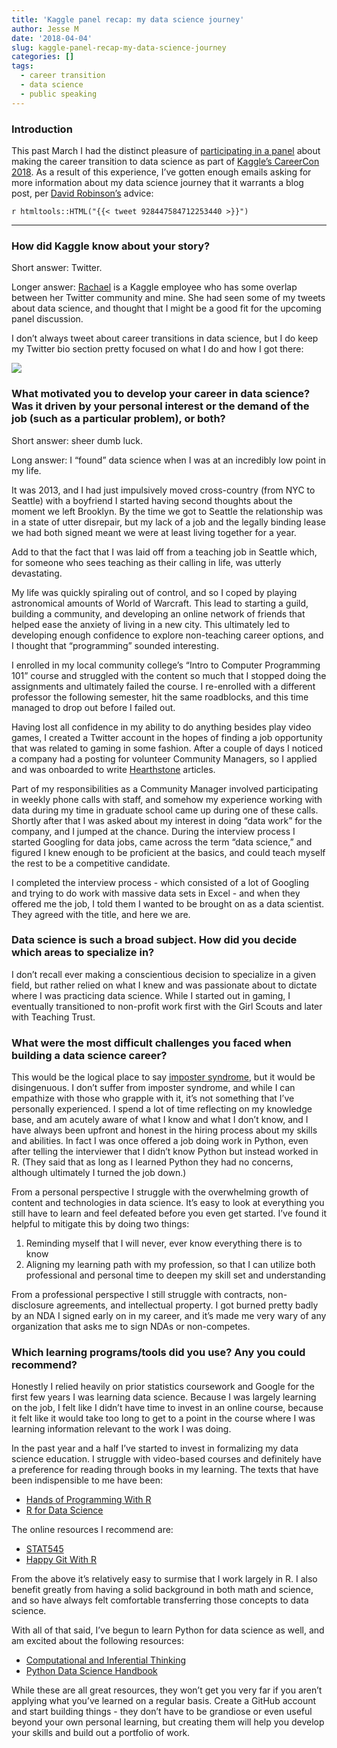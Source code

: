 ```yaml
---
title: 'Kaggle panel recap: my data science journey'
author: Jesse M
date: '2018-04-04'
slug: kaggle-panel-recap-my-data-science-journey
categories: []
tags:
  - career transition
  - data science
  - public speaking
---
```

### Introduction
This past March I had the distinct pleasure of [participating in a panel](https://www.jessemaegan.com/talk/kaggle-careercon-2018/) about making the career transition to data science as part of [Kaggle's CareerCon 2018](https://www.kaggle.com/careercon/2018). As a result of this experience, I've gotten enough emails asking for more information about my data science journey that it warrants a blog post, per [David Robinson's](https://twitter.com/drob) advice:

`r htmltools::HTML("{{< tweet 928447584712253440 >}}")` 

*** 

### How did Kaggle know about your story?
Short answer: Twitter.  

Longer answer: [Rachael](https://twitter.com/rctatman) is a Kaggle employee who has some overlap between her Twitter community and mine. She had seen some of my tweets about data science, and thought that I might be a good fit for the upcoming panel discussion.  

I don't always tweet about career transitions in data science, but I do keep my Twitter bio section pretty focused on what I do and how I got there:  

![](https://i.imgur.com/XC1AetA.png)

### What motivated you to develop your career in data science? Was it driven by your personal interest or the demand of the job (such as a particular problem), or both?
Short answer: sheer dumb luck.

Long answer: I "found" data science when I was at an incredibly low point in my life. 

It was 2013, and I had just impulsively moved cross-country (from NYC to Seattle) with a boyfriend I started having second thoughts about the moment we left Brooklyn. By the time we got to Seattle the relationship was in a state of utter disrepair, but my lack of a job and the legally binding lease we had both signed meant we were at least living together for a year. 

Add to that the fact that I was laid off from a teaching job in Seattle which, for someone who sees teaching as their calling in life, was utterly devastating.  

My life was quickly spiraling out of control, and so I coped by playing astronomical amounts of World of Warcraft. This lead to starting a guild, building a community, and developing an online network of friends that helped ease the anxiety of living in a new city. This ultimately led to developing enough confidence to explore non-teaching career options, and I thought that "programming" sounded interesting.  

I enrolled in my local community college's "Intro to Computer Programming 101" course and struggled with the content so much that I stopped doing the assignments and ultimately failed the course. I re-enrolled with a different professor the following semester, hit the same roadblocks, and this time managed to drop out before I failed out.  

Having lost all confidence in my ability to do anything besides play video games, I created a Twitter account in the hopes of finding a job opportunity that was related to gaming in some fashion. After a couple of days I noticed a company had a posting for volunteer Community Managers, so I applied and was onboarded to write [Hearthstone](https://playhearthstone.com/en-us/) articles.  

Part of my responsibilities as a Community Manager involved participating in weekly phone calls with staff, and somehow my experience working with data during my time in graduate school came up during one of these calls. Shortly after that I was asked about my interest in doing "data work" for the company, and I jumped at the chance. During the interview process I started Googling for data jobs, came across the term "data science," and figured I knew enough to be proficient at the basics, and could teach myself the rest to be a competitive candidate.  

I completed the interview process - which consisted of a lot of Googling and trying to do work with massive data sets in Excel - and when they offered me the job, I told them I wanted to be brought on as a data scientist. They agreed with the title, and here we are.

### Data science is such a broad subject. How did you decide which areas to specialize in?
I don't recall ever making a conscientious decision to specialize in a given field, but rather relied on what I knew and was passionate about to dictate where I was practicing data science. While I started out in gaming, I eventually transitioned to non-profit work first with the Girl Scouts and later with Teaching Trust.  

### What were the most difficult challenges you faced when building a data science career?  
This would be the logical place to say [imposter syndrome](https://en.wikipedia.org/wiki/Impostor_syndrome), but it would be disingenuous. I don't suffer from imposter syndrome, and while I can empathize with those who grapple with it, it's not something that I've personally experienced. I spend a lot of time reflecting on my knowledge base, and am acutely aware of what I know and what I don't know, and I have always been upfront and honest in the hiring process about my skills and abilities. In fact I was once offered a job doing work in Python, even after telling the interviewer that I didn't know Python but instead worked in R. (They said that as long as I learned Python they had no concerns, although ultimately I turned the job down.)  

From a personal perspective I struggle with the overwhelming growth of content and technologies in data science. It's easy to look at everything you still have to learn and feel defeated before you even get started. I've found it helpful to mitigate this by doing two things: 

1. Reminding myself that I will never, ever know everything there is to know 
2. Aligning my learning path with my profession, so that I can utilize both professional and personal time to deepen my skill set and understanding  

From a professional perspective I still struggle with contracts, non-disclosure agreements, and intellectual property. I got burned pretty badly by an NDA I signed early on in my career, and it's made me very wary of any organization that asks me to sign NDAs or non-competes. 

### Which learning programs/tools did you use?  Any you could recommend? 
Honestly I relied heavily on prior statistics coursework and Google for the first few years I was learning data science. Because I was largely learning on the job, I felt like I didn't have time to invest in an online course, because it felt like it would take too long to get to a point in the course where I was learning information relevant to the work I was doing.  

In the past year and a half I've started to invest in formalizing my data science education. I struggle with video-based courses and definitely have a preference for reading through books in my learning. The texts that have been indispensible to me have been: 

* [Hands of Programming With R](http://shop.oreilly.com/product/0636920028574.do)
* [R for Data Science](http://r4ds.had.co.nz/)

The online resources I recommend are: 

* [STAT545](http://stat545.com/) 
* [Happy Git With R](http://happygitwithr.com/)

From the above it's relatively easy to surmise that I work largely in R. I also benefit greatly from having a solid background in both math and science, and so have always felt comfortable transferring those concepts to data science.  

With all of that said, I've begun to learn Python for data science as well, and am excited about the following resources: 

* [Computational and Inferential Thinking](https://www.inferentialthinking.com/)
* [Python Data Science Handbook](https://jakevdp.github.io/PythonDataScienceHandbook/)

While these are all great resources, they won't get you very far if you aren't applying what you've learned on a regular basis. Create a GitHub account and start building things - they don't have to be grandiose or even useful beyond your own personal learning, but creating them will help you develop your skills and build out a portfolio of work.